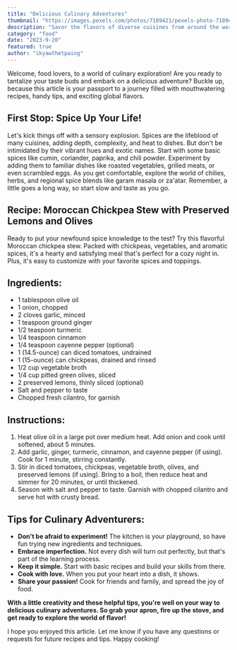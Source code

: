 ```yaml
---
title: "Delicious Culinary Adventures"
thumbnail: "https://images.pexels.com/photos/7189421/pexels-photo-7189421.jpeg"
description: "Savor the flavors of diverse cuisines from around the world."
category: "food"
date: "2023-9-20"
featured: true
author: "ikyawthetpaing"
---
```


Welcome, food lovers, to a world of culinary exploration! Are you ready to tantalize your taste buds and embark on a delicious adventure? Buckle up, because this article is your passport to a journey filled with mouthwatering recipes, handy tips, and exciting global flavors.

## First Stop: Spice Up Your Life!

Let's kick things off with a sensory explosion. Spices are the lifeblood of many cuisines, adding depth, complexity, and heat to dishes. But don't be intimidated by their vibrant hues and exotic names. Start with some basic spices like cumin, coriander, paprika, and chili powder. Experiment by adding them to familiar dishes like roasted vegetables, grilled meats, or even scrambled eggs. As you get comfortable, explore the world of chilies, herbs, and regional spice blends like garam masala or za'atar. Remember, a little goes a long way, so start slow and taste as you go.

## Recipe: Moroccan Chickpea Stew with Preserved Lemons and Olives

Ready to put your newfound spice knowledge to the test? Try this flavorful Moroccan chickpea stew. Packed with chickpeas, vegetables, and aromatic spices, it's a hearty and satisfying meal that's perfect for a cozy night in. Plus, it's easy to customize with your favorite spices and toppings.

## Ingredients:

- 1 tablespoon olive oil
- 1 onion, chopped
- 2 cloves garlic, minced
- 1 teaspoon ground ginger
- 1/2 teaspoon turmeric
- 1/4 teaspoon cinnamon
- 1/4 teaspoon cayenne pepper (optional)
- 1 (14.5-ounce) can diced tomatoes, undrained
- 1 (15-ounce) can chickpeas, drained and rinsed
- 1/2 cup vegetable broth
- 1/4 cup pitted green olives, sliced
- 2 preserved lemons, thinly sliced (optional)
- Salt and pepper to taste
- Chopped fresh cilantro, for garnish

## Instructions:

1. Heat olive oil in a large pot over medium heat. Add onion and cook until softened, about 5 minutes.
2. Add garlic, ginger, turmeric, cinnamon, and cayenne pepper (if using). Cook for 1 minute, stirring constantly.
3. Stir in diced tomatoes, chickpeas, vegetable broth, olives, and preserved lemons (if using). Bring to a boil, then reduce heat and simmer for 20 minutes, or until thickened.
4. Season with salt and pepper to taste. Garnish with chopped cilantro and serve hot with crusty bread.

## Tips for Culinary Adventurers:

- **Don't be afraid to experiment!** The kitchen is your playground, so have fun trying new ingredients and techniques.
- **Embrace imperfection.** Not every dish will turn out perfectly, but that's part of the learning process.
- **Keep it simple.** Start with basic recipes and build your skills from there.
- **Cook with love.** When you put your heart into a dish, it shows.
- **Share your passion!** Cook for friends and family, and spread the joy of food.

**With a little creativity and these helpful tips, you're well on your way to delicious culinary adventures. So grab your apron, fire up the stove, and get ready to explore the world of flavor!**

I hope you enjoyed this article. Let me know if you have any questions or requests for future recipes and tips. Happy cooking!
